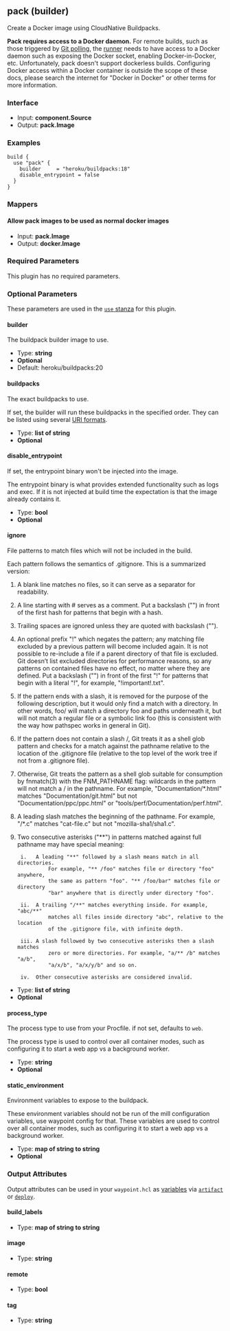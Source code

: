 ## pack (builder)

Create a Docker image using CloudNative Buildpacks.

**Pack requires access to a Docker daemon.** For remote builds, such as those
triggered by [Git polling](/docs/projects/git), the
[runner](/docs/runner) needs to have access to a Docker daemon such
as exposing the Docker socket, enabling Docker-in-Docker, etc. Unfortunately,
pack doesn't support dockerless builds. Configuring Docker access within
a Docker container is outside the scope of these docs, please search the
internet for "Docker in Docker" or other terms for more information.

### Interface

- Input: **component.Source**
- Output: **pack.Image**

### Examples

```hcl
build {
  use "pack" {
	builder     = "heroku/buildpacks:18"
	disable_entrypoint = false
  }
}
```

### Mappers

#### Allow pack images to be used as normal docker images

- Input: **pack.Image**
- Output: **docker.Image**

### Required Parameters

This plugin has no required parameters.

### Optional Parameters

These parameters are used in the [`use` stanza](/docs/waypoint-hcl/use) for this plugin.

#### builder

The buildpack builder image to use.

- Type: **string**
- **Optional**
- Default: heroku/buildpacks:20

#### buildpacks

The exact buildpacks to use.

If set, the builder will run these buildpacks in the specified order. They can be listed using several [URI formats](https://buildpacks.io/docs/app-developer-guide/specific-buildpacks).

- Type: **list of string**
- **Optional**

#### disable_entrypoint

If set, the entrypoint binary won't be injected into the image.

The entrypoint binary is what provides extended functionality such as logs and exec. If it is not injected at build time the expectation is that the image already contains it.

- Type: **bool**
- **Optional**

#### ignore

File patterns to match files which will not be included in the build.

Each pattern follows the semantics of .gitignore. This is a summarized version:

1. A blank line matches no files, so it can serve as a separator
	 for readability.

2. A line starting with # serves as a comment. Put a backslash ("\")
	 in front of the first hash for patterns that begin with a hash.

3. Trailing spaces are ignored unless they are quoted with backslash ("\").

4. An optional prefix "!" which negates the pattern; any matching file
	 excluded by a previous pattern will become included again. It is not
	 possible to re-include a file if a parent directory of that file is
	 excluded. Git doesn’t list excluded directories for performance reasons,
	 so any patterns on contained files have no effect, no matter where they
	 are defined. Put a backslash ("\") in front of the first "!" for
	 patterns that begin with a literal "!", for example, "\!important!.txt".

5. If the pattern ends with a slash, it is removed for the purpose of the
	 following description, but it would only find a match with a directory.
	 In other words, foo/ will match a directory foo and paths underneath it,
	 but will not match a regular file or a symbolic link foo (this is
	 consistent with the way how pathspec works in general in Git).

6. If the pattern does not contain a slash /, Git treats it as a shell glob
	 pattern and checks for a match against the pathname relative to the
	 location of the .gitignore file (relative to the top level of the work
	 tree if not from a .gitignore file).

7. Otherwise, Git treats the pattern as a shell glob suitable for
	 consumption by fnmatch(3) with the FNM_PATHNAME flag: wildcards in the
	 pattern will not match a / in the pathname. For example,
	 "Documentation/*.html" matches "Documentation/git.html" but not
	 "Documentation/ppc/ppc.html" or "tools/perf/Documentation/perf.html".

8. A leading slash matches the beginning of the pathname. For example,
	 "/*.c" matches "cat-file.c" but not "mozilla-sha1/sha1.c".

9. Two consecutive asterisks ("**") in patterns matched against full
	 pathname may have special meaning:

		i.   A leading "**" followed by a slash means match in all directories.
				 For example, "** /foo" matches file or directory "foo" anywhere,
				 the same as pattern "foo". "** /foo/bar" matches file or directory
				 "bar" anywhere that is directly under directory "foo".

		ii.  A trailing "/**" matches everything inside. For example, "abc/**"
				 matches all files inside directory "abc", relative to the location
				 of the .gitignore file, with infinite depth.

		iii. A slash followed by two consecutive asterisks then a slash matches
				 zero or more directories. For example, "a/** /b" matches "a/b",
				 "a/x/b", "a/x/y/b" and so on.

		iv.  Other consecutive asterisks are considered invalid.

- Type: **list of string**
- **Optional**

#### process_type

The process type to use from your Procfile. if not set, defaults to `web`.

The process type is used to control over all container modes, such as configuring it to start a web app vs a background worker.

- Type: **string**
- **Optional**

#### static_environment

Environment variables to expose to the buildpack.

These environment variables should not be run of the mill configuration variables, use waypoint config for that. These variables are used to control over all container modes, such as configuring it to start a web app vs a background worker.

- Type: **map of string to string**
- **Optional**

### Output Attributes

Output attributes can be used in your `waypoint.hcl` as [variables](/docs/waypoint-hcl/variables) via [`artifact`](/docs/waypoint-hcl/variables/artifact) or [`deploy`](/docs/waypoint-hcl/variables/deploy).

#### build_labels

- Type: **map of string to string**

#### image

- Type: **string**

#### remote

- Type: **bool**

#### tag

- Type: **string**
